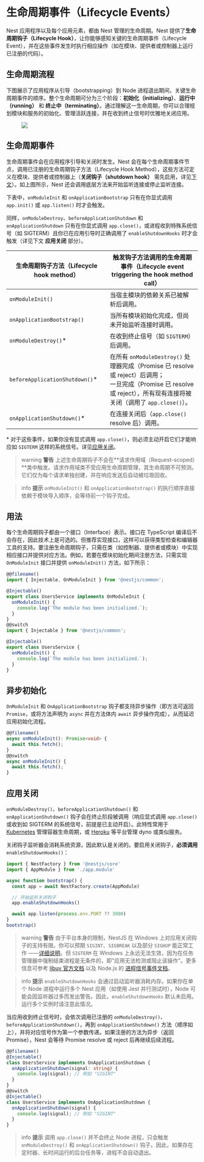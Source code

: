 # 生命周期事件（Lifecycle Events）

Nest 应用程序以及每个应用元素，都由 Nest 管理的生命周期。Nest 提供了**生命周期钩子（Lifecycle Hook）**，让你能够感知关键的生命周期事件（Lifecycle Event），并在这些事件发生时执行相应操作（如在模块、提供者或控制器上运行已注册的代码）。

## 生命周期流程

下图展示了应用程序从引导（bootstrapping）到 Node 进程退出期间，关键生命周期事件的顺序。整个生命周期可分为三个阶段：**初始化（initializing）**、**运行中（running）** 和 **终止中（terminating）**。通过理解这一生命周期，你可以合理规划模块和服务的初始化、管理活跃连接，并在收到终止信号时优雅地关闭应用。

<figure>
  <img class="illustrative-image" src="/assets/lifecycle-events.png" />
</figure>

## 生命周期事件

生命周期事件会在应用程序引导和关闭时发生。Nest 会在每个生命周期事件节点，调用已注册的生命周期钩子方法（Lifecycle Hook Method），这些方法可定义在模块、提供者或控制器上（**关闭钩子（shutdown hook）** 需先启用，详见[下文](https://docs.nestjs.com/fundamentals/lifecycle-events#application-shutdown)）。如上图所示，Nest 还会调用底层方法来开始监听连接或停止监听连接。

下表中，`onModuleInit` 和 `onApplicationBootstrap` 只有在你显式调用 `app.init()` 或 `app.listen()` 时才会触发。

同样，`onModuleDestroy`、`beforeApplicationShutdown` 和 `onApplicationShutdown` 只有在你显式调用 `app.close()`，或进程收到特殊系统信号（如 SIGTERM）且你已在应用引导时正确调用了 `enableShutdownHooks` 时才会触发（详见下文 **应用关闭** 部分）。

| 生命周期钩子方法（Lifecycle hook method） | 触发钩子方法调用的生命周期事件（Lifecycle event triggering the hook method call）                                                                                           |
| ----------------------------------------- | --------------------------------------------------------------------------------------------------------------------------------------------------------------------------- |
| `onModuleInit()`                          | 当宿主模块的依赖关系已被解析后调用。                                                                                                                                        |
| `onApplicationBootstrap()`                | 当所有模块初始化完成，但尚未开始监听连接时调用。                                                                                                                            |
| `onModuleDestroy()`\*                     | 在收到终止信号（如 `SIGTERM`）后调用。                                                                                                                                      |
| `beforeApplicationShutdown()`\*           | 在所有 `onModuleDestroy()` 处理器完成（Promise 已 resolve 或 reject）后调用；<br />一旦完成（Promise 已 resolve 或 reject），所有现有连接将被关闭（调用了 `app.close()`）。 |
| `onApplicationShutdown()`\*               | 在连接关闭后（`app.close()` resolve 后）调用。                                                                                                                              |

\* 对于这些事件，如果你没有显式调用 `app.close()`，则必须主动开启它们才能响应如 `SIGTERM` 这样的系统信号。详见[应用关闭](fundamentals/lifecycle-events#application-shutdown)。

> warning **警告** 上述生命周期钩子不会在**请求作用域（Request-scoped）**类中触发。请求作用域类不受应用生命周期管理，其生命周期不可预测。它们仅为每个请求单独创建，并在响应发送后自动被垃圾回收。

> info **提示** `onModuleInit()` 和 `onApplicationBootstrap()` 的执行顺序直接依赖于模块导入顺序，会等待前一个钩子完成。

## 用法

每个生命周期钩子都由一个接口（Interface）表示。接口在 TypeScript 编译后不会存在，因此技术上是可选的。但推荐实现接口，这样可以获得类型检查和编辑器工具的支持。要注册生命周期钩子，只需在类（如控制器、提供者或模块）中实现相应接口并提供对应方法。例如，若要在模块初始化期间注册方法，只需实现 `OnModuleInit` 接口并提供 `onModuleInit()` 方法，如下所示：

```ts
@@filename()
import { Injectable, OnModuleInit } from '@nestjs/common';

@Injectable()
export class UsersService implements OnModuleInit {
  onModuleInit() {
    console.log(`The module has been initialized.`);
  }
}
@@switch
import { Injectable } from '@nestjs/common';

@Injectable()
export class UsersService {
  onModuleInit() {
    console.log(`The module has been initialized.`);
  }
}
```

## 异步初始化

`OnModuleInit` 和 `OnApplicationBootstrap` 钩子都支持异步操作（即方法可返回 `Promise`，或将方法声明为 `async` 并在方法体内 `await` 异步操作完成），从而延迟应用初始化流程。

```ts
@@filename()
async onModuleInit(): Promise<void> {
  await this.fetch();
}
@@switch
async onModuleInit() {
  await this.fetch();
}
```

## 应用关闭

`onModuleDestroy()`、`beforeApplicationShutdown()` 和 `onApplicationShutdown()` 钩子会在终止阶段被调用（响应显式调用 `app.close()` 或收到如 SIGTERM 的系统信号，前提是已主动开启）。此特性常用于 [Kubernetes](https://kubernetes.io/) 管理容器生命周期，或 [Heroku](https://www.heroku.com/) 等平台管理 dyno 或类似服务。

关闭钩子监听器会消耗系统资源，因此默认是关闭的。要启用关闭钩子，**必须调用** `enableShutdownHooks()`：

```ts
import { NestFactory } from '@nestjs/core'
import { AppModule } from './app.module'

async function bootstrap() {
  const app = await NestFactory.create(AppModule)

  // 开始监听关闭钩子
  app.enableShutdownHooks()

  await app.listen(process.env.PORT ?? 3000)
}
bootstrap()
```

> warning **警告** 由于平台本身的限制，NestJS 在 Windows 上对应用关闭钩子的支持有限。你可以预期 `SIGINT`、`SIGBREAK` 以及部分 `SIGHUP` 能正常工作 ——[详细说明](https://nodejs.org/api/process.html#process_signal_events)。但 `SIGTERM` 在 Windows 上永远无法生效，因为在任务管理器中强制结束进程是无条件的，即"应用无法检测或阻止该操作"。更多信息可参考 [libuv 官方文档](https://docs.libuv.org/en/v1.x/signal.html) 以及 Node.js 的 [进程信号事件文档](https://nodejs.org/api/process.html#process_signal_events)。

> info **提示** `enableShutdownHooks` 会通过启动监听器消耗内存。如果你在单个 Node 进程中运行多个 Nest 应用（如使用 Jest 并行测试时），Node 可能会因监听器过多而发出警告。因此，`enableShutdownHooks` 默认未启用。运行多个实例时请注意此情况。

当应用收到终止信号时，会依次调用已注册的 `onModuleDestroy()`、`beforeApplicationShutdown()`，再到 `onApplicationShutdown()` 方法（顺序如上），并将对应信号作为第一个参数传递。如果注册的方法为异步（返回 Promise），Nest 会等待 Promise resolve 或 reject 后再继续后续流程。

```ts
@@filename()
@Injectable()
class UsersService implements OnApplicationShutdown {
  onApplicationShutdown(signal: string) {
    console.log(signal); // 例如 "SIGINT"
  }
}
@@switch
@Injectable()
class UsersService implements OnApplicationShutdown {
  onApplicationShutdown(signal) {
    console.log(signal); // 例如 "SIGINT"
  }
}
```

> info **提示** 调用 `app.close()` 并不会终止 Node 进程，只会触发 `onModuleDestroy()` 和 `onApplicationShutdown()` 钩子。因此，如果存在定时器、长时间运行的后台任务等，进程不会自动退出。
